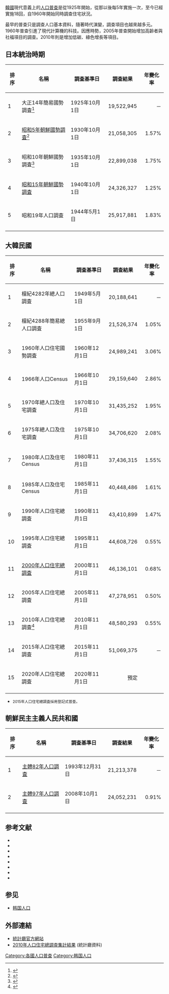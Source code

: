 [[韓國|韓國]]現代意義上的[[人口普查|人口普查]]是從1925年開始，從那以後每5年實施一次，至今已經實施18回，自1960年開始同時調查住宅狀況。

最早的普查只是調查人口基本資料，隨著時代演變，調查項目也越來越多元。1960年普查引進了現代計算機的科技。因應時勢，2005年普查開始增加高齡者與社福項目的調查。2010年則是增加低碳、綠色增長等項目。

==日本統治時期==
{| class="wikitable"
!排序!!名稱!!調査基準日!!調查結果!!年變化率
|-
|1
|大正14年簡易國勢調査<ref>{{cite book |author=朝鮮總督府編 |title=大正14年簡易國勢調査速報  |year=1925 |publisher=朝鮮總督府 |location=京城府 |isbn= }}</ref>
|1925年10月1日
|align="right"|19,522,945
|align="right"|－
|-
|2
|[[1930年朝鮮國勢調査|昭和5年朝鮮國勢調査]]<ref>{{cite book |author=朝鮮總督府編 |title=昭和5年朝鮮國勢調査報告  |year=1935 |publisher=朝鮮總督府 |location=京城府 |isbn= }}</ref>
|1930年10月1日
|align="right"|21,058,305
|align="right"|{{increase}} 1.57%
|-
|3
|昭和10年朝鮮國勢調査<ref>{{cite book |author=朝鮮總督府編 |title=昭和10年朝鮮國勢調査報告  |year=1939 |publisher=朝鮮總督府 |location=京城府 |isbn= }}</ref>
|1935年10月1日
|align="right"|22,899,038
|align="right"|{{increase}} 1.75%
|-
|4
|[[1940年朝鮮國勢調査|昭和15年朝鮮國勢調査]]
|1940年10月1日
|align="right"|24,326,327
|align="right"|{{increase}} 1.25%
|-
|5
|昭和19年人口調査
|1944年5月1日
|align="right"|25,917,881
|align="right"|{{increase}} 1.83%
|-
|}

==大韓民國==
{| class="wikitable"
!排序!!名稱!!調査基準日!!調查結果!!年變化率
|-
|1
|檀紀4282年總人口調査
|1949年5月1日
|align="right"|20,188,641
|align="right"|－
|-
|2
|檀紀4288年簡易總人口調査
|1955年9月1日
|align="right"|21,526,374
|align="right"|{{increase}} 1.05%
|-
|3
|1960年人口住宅國勢調査
|1960年12月1日
|align="right"|24,989,241
|align="right"|{{increase}} 3.06%
|-
|4
|1966年人口Census
|1966年10月1日
|align="right"|29,159,640
|align="right"|{{increase}} 2.86%
|-
|5
|1970年總人口及住宅調査
|1970年10月1日
|align="right"|31,435,252
|align="right"|{{increase}} 1.95%
|-
|6
|1975年總人口及住宅調査
|1975年10月1日
|align="right"|34,706,620
|align="right"|{{increase}} 2.08%
|-
|7
|1980年人口及住宅Census
|1980年11月1日
|align="right"|37,436,315
|align="right"|{{increase}} 1.55%
|-
|8
|1985年人口及住宅Census
|1985年11月1日
|align="right"|40,448,486
|align="right"|{{increase}} 1.61%
|-
|9
|1990年人口住宅總調査
|1990年11月1日
|align="right"|43,410,899
|align="right"|{{increase}} 1.47%
|-
|10
|1995年人口住宅總調査
|1995年11月1日
|align="right"|44,608,726
|align="right"|{{increase}} 0.55%
|-
|11
|[[2000年大韓民國人口住宅總調査|2000年人口住宅總調査]]
|2000年11月1日
|align="right"|46,136,101
|align="right"|{{increase}} 0.68%
|-
|12
|2005年人口住宅總調査
|2005年11月1日
|align="right"|47,278,951
|align="right"|{{increase}} 0.50%
|-
|13
|2010年人口住宅總調査<ref>{{cite book |author=統計廳編 |title=人口住宅總調査集計全數結果  |year=2011 |publisher=大韓民國統計廳 |location=首爾 |isbn= }}</ref>
|2010年11月1日
|align="right"|48,580,293
|align="right"|{{increase}} 0.55%
|-
|14
|2015年人口住宅總調査
|2015年11月1日
|align="right"|51,069,375
|align="right"|－
|-
|15
|2020年人口住宅總調査
|2020年11月1日
|align="right"| 預定
|align="right"|
|-
|}
*<small>2015年人口住宅總調査採用登記式普查。</small>

==朝鮮民主主義人民共和國==
{| class="wikitable"
!排序!!名稱!!調査基準日!!調查結果!!年變化率
|-
|1
|[[1993年朝鮮民主主義人民共和國人口普查|主體82年人口調査]]
|1993年12月31日
|align="right"|21,213,378
|align="right"|－
|-
|2
|[[2008年朝鮮民主主義人民共和國人口普查|主體97年人口調査]]
|2008年10月1日
|align="right"|24,052,231
|align="right"|{{increase}} 0.91%
|-
|}
== 参考文献 ==
{{Reflist|2}}

* {{cite book |author=朝鮮總督府 編 |title=昭和5年朝鮮国勢調査速報：世帯及人口 |url= |location=京城 |publisher=朝鮮總督府 |page= |date=1931 |isbn=}}
* {{cite book |author=朝鮮總督府 編 |title=昭和5年朝鮮国勢調査報告：全鮮編第一巻：結果表 |url= |location=京城 |publisher=朝鮮總督府 |page= |date=1934 |isbn=}}
* {{cite book |author=朝鮮總督府 編 |title=昭和5年朝鮮国勢調査報告：全鮮編第二巻：記述報文 |url= |location=京城 |publisher=朝鮮總督府 |page= |date=1935 |isbn=}}
* {{cite book |author=朝鮮總督府 編 |title=昭和10年朝鮮国勢調査速報：世帯及人口 |url= |location=京城 |publisher=朝鮮總督府 |page= |date=1935 |isbn=}}
* {{cite book |author=朝鮮總督府 編 |title=昭和10年朝鮮国勢調査報告：全鮮編結果表及記述報文 |url= |location=京城 |publisher=朝鮮總督府 |page= |date=1939 |isbn=}}
* {{cite book |author=朝鮮總督府 編 |title=昭和15年朝鮮國勢調査結果要約 |url= |location=京城 |publisher=朝鮮總督府 |page= |date=1944 |isbn=}}
* {{cite book |author=朝鮮總督府 編 |title=昭和19年5月1日人口調査結果報告其ノ一 |url= |location=京城 |publisher=朝鮮總督府 |page= |date=1944 |isbn=}}
* {{cite book |author=朝鮮總督府 編 |title=昭和19年5月1日人口調査結果報告其ノ二 |url= |location=京城 |publisher=朝鮮總督府 |page= |date=1945 |isbn=}}

==参见==
*[[韩国人口|韩国人口]]

==外部連結==
* [https://web.archive.org/web/20100512152758/http://kostat.go.kr/ 統計廳官方網站] {{ko}}
* [https://web.archive.org/web/20131212024547/http://kostat.go.kr/portal/korea/kor_nw/2/2/1/index.board?bmode=download&bSeq=&aSeq=247687&ord=1 2010年人口住宅總調査集計結果] (統計廳資料){{ko}}

{{韩国主题}}
[[Category:各國人口普查|Category:各國人口普查]]
[[Category:韩国人口|Category:韩国人口]]